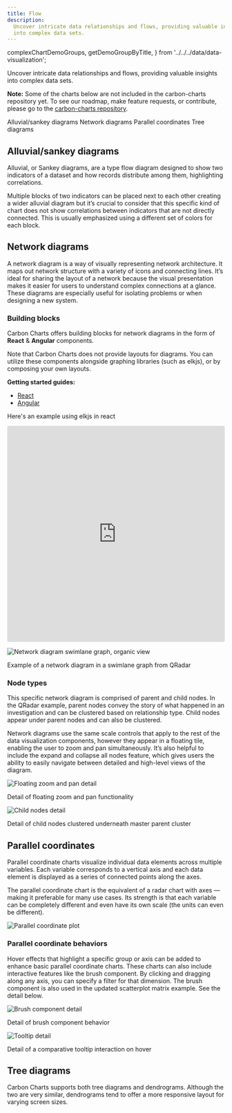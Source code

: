 ```yaml
---
title: Flow
description:
  Uncover intricate data relationships and flows, providing valuable insights
  into complex data sets.
---
```


  complexChartDemoGroups,
  getDemoGroupByTitle,
} from '../../../data/data-visualization';


<PageDescription>

Uncover intricate data relationships and flows, providing valuable insights into
complex data sets.

</PageDescription>

<InlineNotification>

**Note:** Some of the charts below are not included in the carbon-charts
repository yet. To see our roadmap, make feature requests, or contribute, please
go to the
[carbon-charts repository](https://github.com/carbon-design-system/carbon-charts).

</InlineNotification>

<AnchorLinks>
  <AnchorLink>Alluvial/sankey diagrams</AnchorLink>
  <AnchorLink>Network diagrams</AnchorLink>
  <AnchorLink>Parallel coordinates</AnchorLink>
  <AnchorLink>Tree diagrams</AnchorLink>
</AnchorLinks>

## Alluvial/sankey diagrams

Alluvial, or Sankey diagrams, are a type flow diagram designed to show two
indicators of a dataset and how records distribute among them, highlighting
correlations.

Multiple blocks of two indicators can be placed next to each other creating a
wider alluvial diagram but it’s crucial to consider that this specific kind of
chart does not show correlations between indicators that are not directly
connected. This is usually emphasized using a different set of colors for each
block.

<div>
  <ChartDemoGroup demoGroup={getDemoGroupByTitle('alluvial')} light={true} />
</div>

## Network diagrams

A network diagram is a way of visually representing network architecture. It
maps out network structure with a variety of icons and connecting lines. It’s
ideal for sharing the layout of a network because the visual presentation makes
it easier for users to understand complex connections at a glance. These
diagrams are especially useful for isolating problems or when designing a new
system.

### Building blocks

Carbon Charts offers building blocks for network diagrams in the form of
**React** & **Angular** components.

Note that Carbon Charts does not provide layouts for diagrams. You can utilize
these components alongside graphing libraries (such as elkjs), or by composing
your own layouts.

**Getting started guides:**

- [React](https://carbon-design-system.github.io/carbon-charts/react/?path=/story/diagrams--start-here)
- [Angular](https://carbon-design-system.github.io/carbon-charts/angular/?path=/story/diagrams--start-here)

Here's an example using elkjs in react

<iframe
  src="https://codesandbox.io/embed/carbon-charts-react-elkjs-diagram-b9xyp?fontsize=14&hidenavigation=1&theme=dark"
  style="width:100%; height:500px; border:0; border-radius: 4px; overflow:hidden;"
  style={{
    width: '100%',
    height: '500px',
    border: '0',
    borderRadius: '4px',
    overflow: 'hidden',
  }}
  title="carbon-charts-react-elkjs-diagram"
  allow="accelerometer; ambient-light-sensor; camera; encrypted-media; geolocation; gyroscope; hid; microphone; midi; payment; usb; vr; xr-spatial-tracking"
  sandbox="allow-forms allow-modals allow-popups allow-presentation allow-same-origin allow-scripts"
></iframe>

<Row>
<Column  colLg={12} colMd={8} colSm={4} >

![Network diagram swimlane graph, organic view](images/06_adv_tree_928.png)

<Caption>Example of a network diagram in a swimlane graph from QRadar</Caption>

</Column>
</Row>

### Node types

This specific network diagram is comprised of parent and child nodes. In the
QRadar example, parent nodes convey the story of what happened in an
investigation and can be clustered based on relationship type. Child nodes
appear under parent nodes and can also be clustered.

Network diagrams use the same scale controls that apply to the rest of the data
visualization components, however they appear in a floating tile, enabling the
user to zoom and pan simultaneously. It’s also helpful to include the expand and
collapse all nodes feature, which gives users the ability to easily navigate
between detailed and high-level views of the diagram.

<Row>
<Column  colLg={4} colMd={4} colSm={4} >

![Floating zoom and pan detail](images/07_adv_tree_detail_288.png)

<Caption>Detail of floating zoom and pan functionality</Caption>

</Column>

<Column  colLg={4} colMd={4} colSm={4} >

![Child nodes detail](images/08_adv_tree_detail_288.png)

<Caption>
  Detail of child nodes clustered underneath master parent cluster
</Caption>

</Column>
</Row>

## Parallel coordinates

Parallel coordinate charts visualize individual data elements across multiple
variables. Each variable corresponds to a vertical axis and each data element is
displayed as a series of connected points along the axes.

The parallel coordinate chart is the equivalent of a radar chart with axes —
making it preferable for many use cases. Its strength is that each variable can
be completely different and even have its own scale (the units can even be
different).

<Row>
<Column  colLg={12} colMd={8} colSm={4} >

![Parallel coordinate plot](images/new_adv_parallel_928.png)

</Column>
</Row>

### Parallel coordinate behaviors

Hover effects that highlight a specific group or axis can be added to enhance
basic parallel coordinate charts. These charts can also include interactive
features like the brush component. By clicking and dragging along any axis, you
can specify a filter for that dimension. The brush component is also used in the
updated scatterplot matrix example. See the detail below.

<Row>
<Column  colLg={4} colMd={4} colSm={4} >

![Brush component detail](images/new_adv_parallel_detail_01_288.png)

<Caption>Detail of brush component behavior</Caption>

</Column>

<Column  colLg={4} colMd={4} colSm={4} >

![Tooltip detail](images/new_adv_parallel_detail_02_288.png)

<Caption>Detail of a comparative tooltip interaction on hover</Caption>

</Column>
</Row>

## Tree diagrams

Carbon Charts supports both tree diagrams and dendrograms. Although the two are
very similar, dendrograms tend to offer a more responsive layout for varying
screen sizes.

<div>
  <ChartDemoGroup demoGroup={getDemoGroupByTitle('tree')} light={true} />
</div>
